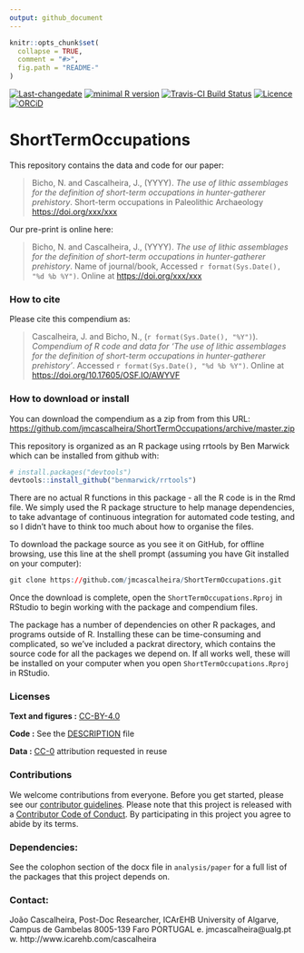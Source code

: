 ```yaml
---
output: github_document
---
```


<!-- README.md is generated from README.Rmd. Please edit that file -->

```r
knitr::opts_chunk$set(
  collapse = TRUE,
  comment = "#>",
  fig.path = "README-"
)
```

[![Last-changedate](https://img.shields.io/badge/last%20change-`r gsub('-', '--', Sys.Date())`-brightgreen.svg)](https://github.com/jmcascalheira/ShortTermOccupations/commits/master)
[![minimal R version](https://img.shields.io/badge/R%3E%3D-3.2.4-brightgreen.svg)](https://cran.r-project.org/) 
[![Travis-CI Build Status](https://travis-ci.org/jmcascalheira/ShortTermOccupations.svg?branch=master)](https://travis-ci.org/jmcascalheira/ShortTermOccupations)
[![Licence](https://img.shields.io/github/license/mashape/apistatus.svg)](http://choosealicense.com/licenses/mit/)
[![ORCiD](https://img.shields.io/badge/ORCiD-/0000--0003--0321--8892-green.svg)](http://orcid.org/0000-0003-0321-8892)

# ShortTermOccupations

This repository contains the data and code for our paper:

> Bicho, N. and Cascalheira, J., (YYYY). _The use of lithic assemblages for the definition of short-term occupations in hunter-gatherer prehistory_. Short-term occupations in Paleolithic Archaeology <https://doi.org/xxx/xxx>

Our pre-print is online here:

> Bicho, N. and Cascalheira, J., (YYYY). _The use of lithic assemblages for the definition of short-term occupations in hunter-gatherer prehistory_. Name of journal/book, Accessed `r format(Sys.Date(), "%d %b %Y")`. Online at <https://doi.org/xxx/xxx>


### How to cite

Please cite this compendium as:

> Cascalheira, J. and Bicho, N., (`r format(Sys.Date(), "%Y")`). _Compendium of R code and data for 'The use of lithic assemblages for the definition of short-term occupations in hunter-gatherer prehistory'_. Accessed `r format(Sys.Date(), "%d %b %Y")`. Online at <https://doi.org/10.17605/OSF.IO/AWYVF>

### How to download or install

You can download the compendium as a zip from from this URL: <https://github.com/jmcascalheira/ShortTermOccupations/archive/master.zip>

This repository is organized as an R package using rrtools by Ben Marwick which can be installed from github with:

```r
# install.packages("devtools")
devtools::install_github("benmarwick/rrtools")
```

There are no actual R functions in this package - all the R code is in the Rmd file. We simply used the R package structure to help manage dependencies, to take advantage of continuous integration for automated code testing, and so I didn't have to think too much about how to organise the files.

To download the package source as you see it on GitHub, for offline browsing, use this line at the shell prompt (assuming you have Git installed on your computer):

```r
git clone https://github.com/jmcascalheira/ShortTermOccupations.git
```

Once the download is complete, open the `ShortTermOccupations.Rproj` in RStudio to begin working with the package and compendium files. 

The package has a number of dependencies on other R packages, and programs outside of R. Installing these can be time-consuming and complicated, so we've included a  packrat directory, which contains the source code for all the packages we depend on. If all works well, these will be installed on your computer when you open `ShortTermOccupations.Rproj` in RStudio.


### Licenses

**Text and figures :**  [CC-BY-4.0](http://creativecommons.org/licenses/by/4.0/)

**Code :** See the [DESCRIPTION](DESCRIPTION) file

**Data :** [CC-0](http://creativecommons.org/publicdomain/zero/1.0/) attribution requested in reuse


### Contributions

We welcome contributions from everyone. Before you get started, please see our [contributor guidelines](CONTRIBUTING.md). Please note that this project is released with a [Contributor Code of Conduct](CONDUCT.md). By participating in this project you agree to abide by its terms.


### Dependencies:

See the colophon section of the docx file in `analysis/paper` for a full list of the packages that this project depends on. 


### Contact: 

João Cascalheira, Post-Doc Researcher, ICArEHB
University of Algarve, Campus de Gambelas
8005-139 Faro PORTUGAL
e. jmcascalheira@ualg.pt  w. http://www.icarehb.com/cascalheira
